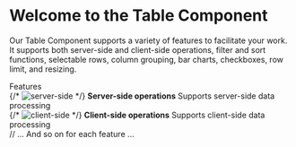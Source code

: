 
<Meta title="Table" />

# Welcome to the Table Component

Our Table Component supports a variety of features to facilitate your work. It supports both server-side and client-side operations, filter and sort functions, selectable rows, column grouping, bar charts, checkboxes, row limit, and resizing.

<div className="subheading">Features</div>

<div className="link-list">
  <div className="link-item">
    {/* <img src={ServerSide} alt="server-side" /> */}
    <span>
      <strong>Server-side operations</strong>
      Supports server-side data processing
    </span>
  </div>
  <div className="link-item">
    {/* <img src={ClientSide} alt="client-side" /> */}
    <span>
      <strong>Client-side operations</strong>
      Supports client-side data processing
    </span>
  </div>
  // ... And so on for each feature ...
</div>
